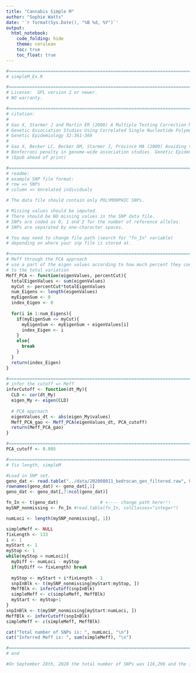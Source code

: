 ```yaml
---
title: "Cannabis Simple M"
author: "Sophie Watts"
date: '`r format(Sys.Date(), "%B %d, %Y")`'
output:
  html_notebook:
    code_folding: hide
    theme: cerulean
    toc: true
    toc_float: true
---
```


```r

#============================================================================
# simpleM_Ex.R 

#============================================================================
# License:  GPL version 2 or newer. 
# NO warranty. 

#============================================================================
# citation: 
#
# Gao X, Starmer J and Martin ER (2008) A Multiple Testing Correction Method for
# Genetic Association Studies Using Correlated Single Nucleotide Polymorphisms. 
# Genetic Epidemiology 32:361-369
#
# Gao X, Becker LC, Becker DM, Starmer J, Province MA (2009) Avoiding the high 
# Bonferroni penalty in genome-wide association studies. Genetic Epidemiology 
# (Epub ahead of print) 

#============================================================================
# readme: 
# example SNP file format:
# row => SNPs
# column => Unrelated individuals 

# The data file should contain only POLYMORPHIC SNPs. 

# Missing values should be imputed. 
# There should be NO missing values in the SNP data file.
# SNPs are coded as 0, 1 and 2 for the number of reference alleles. 
# SNPs are separated by one-character spaces. 

# You may need to change file path (search for "fn_In" variable) 
# depending on where your snp file is stored at.

#============================================================================
# Meff through the PCA approach 
# use a part of the eigen values according to how much percent they contribute
# to the total variation 
Meff_PCA <- function(eigenValues, percentCut){
  totalEigenValues <- sum(eigenValues)
  myCut <- percentCut*totalEigenValues
  num_Eigens <- length(eigenValues)
  myEigenSum <- 0
  index_Eigen <- 0
  
  for(i in 1:num_Eigens){
    if(myEigenSum <= myCut){
      myEigenSum <- myEigenSum + eigenValues[i]
      index_Eigen <- i
    }
    else{
      break
    }
  }	
  return(index_Eigen)
}

#============================================================================
# infer the cutoff => Meff
inferCutoff <- function(dt_My){
  CLD <- cor(dt_My)
  eigen_My <- eigen(CLD)
  
  # PCA approach
  eigenValues_dt <- abs(eigen_My$values)
  Meff_PCA_gao <- Meff_PCA(eigenValues_dt, PCA_cutoff)
  return(Meff_PCA_gao)
}

#============================================================================
PCA_cutoff <- 0.995

#============================================================================
# fix length, simpleM

#Load in SNP set.
geno_dat <- read.table("../data/202008011_bedrocan_gen_filtered.raw", header=T)
rownames(geno_dat) <- geno_dat[,1]
geno_dat <- geno_dat[,7:ncol(geno_dat)]

fn_In <- t(geno_dat)				# <---- change path here!!!
mySNP_nonmissing <- fn_In #read.table(fn_In, colClasses="integer")		

numLoci <- length(mySNP_nonmissing[, 1])

simpleMeff <- NULL
fixLength <- 133 
i <- 1
myStart <- 1
myStop <- 1
while(myStop < numLoci){
  myDiff <- numLoci - myStop 
  if(myDiff <= fixLength) break
  
  myStop <- myStart + i*fixLength - 1
  snpInBlk <- t(mySNP_nonmissing[myStart:myStop, ])
  MeffBlk <- inferCutoff(snpInBlk)
  simpleMeff <- c(simpleMeff, MeffBlk)
  myStart <- myStop+1
}
snpInBlk <- t(mySNP_nonmissing[myStart:numLoci, ])
MeffBlk <- inferCutoff(snpInBlk)
simpleMeff <- c(simpleMeff, MeffBlk)

cat("Total number of SNPs is: ", numLoci, "\n")
cat("Inferred Meff is: ", sum(simpleMeff), "\n")

#============================================================================
# end 

#On September 28th, 2020 the total number of SNPs was 116,296 and the inferred Meff was calculated to be 74735

```

